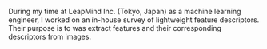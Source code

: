 During my time at LeapMind Inc. (Tokyo, Japan) as a machine learning engineer, I worked on an in-house survey of lightweight feature descriptors. Their purpose is to was extract features and their corresponding descriptors from images.